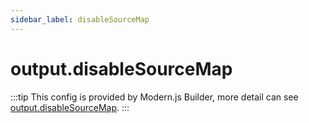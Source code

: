 ```yaml
---
sidebar_label: disableSourceMap
---
```


# output.disableSourceMap

:::tip
This config is provided by Modern.js Builder, more detail can see [output.disableSourceMap](https://modernjs.dev/builder/en/api/config-output.html#outputdisablesourcemap).
:::


<Main />
